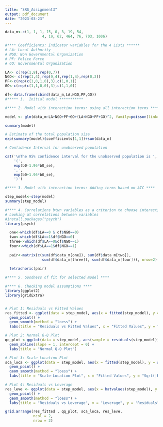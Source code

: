 ---
title: "SRS_Assignment3"
output: pdf_document
date: "2023-03-23"
---
```{r}



data_m<-c(1, 1, 1, 15, 0, 3, 19, 54, 
                 4, 19, 62, 464, 76, 703, 1006)

#**** Coefficients: Indicator variables for the 4 Lists ******
# LA: Local Authority
# NGO: Non Governmental Organization
# PF: Police Force
# GO: Governmental Organization

LA<- c(rep(1,8),rep(0,7))
NGO<- c(rep(1,4),rep(0,4),rep(1,4),rep(0,3))
PF<-c(rep(c(1,0,1,0),3),c(1,0,1))
GO<-c(rep(c(1,1,0,0),3),c(1,1,0))

df<-data.frame(cbind(data_m,LA,NGO,PF,GO))
#***** 1.  Initial model ***********

```


```{r}
#**** 2. Model with interaction terms: using all interaction terms *****

model <- glm(data_m~LA+NGO+PF+GO+(LA+NGO+PF+GO)^2, family=poisson(link="log"))

summary(model)

# Estimate of the total population size
exp(summary(model)$coefficients[1,1])+sum(data_m)

# Confidence Interval for unobserved population

cat('\nThe 95% confidence interval for the unobserved population is ',
    '(',
    exp(b0-1.96*b0_se),
    ',',
    exp(b0+1.96*b0_se),
    ')')

```

```{r}
#**** 3. Model with interaction terms: Adding terms based on AIC ****

step_model<-step(model)
summary(step_model)
```


```{r}
#**** 4. Correlations btwn variables as a criterion to choose interactions ****
# Looking at correlations between variables 
#install.packages("psych")
library(psych)

  one<-which(df$LA==0 & df$NGO==0)
  two<-which(df$LA==1&df$NGO==0)
  three<-which(df$LA==0&df$NGO==1)
  four<-which(df$LA==1&df$NGO==1)
  
  pair<-matrix(c(sum(df$data_m[one]), sum(df$data_m[two]), 
                 sum(df$data_m[three]), sum(df$data_m[four])), nrow=2)
  
  tetrachoric(pair)
```
```{r}
#**** 5. Goodness of fit for selected model ****
```


```{r}
#**** 6. Checking model assumptions ****
library(ggplot2)
library(gridExtra)


# Plot 1: Residuals vs Fitted Values
res_fitted <- ggplot(data = step_model, aes(x = fitted(step_model), y = residuals(step_model))) + 
  geom_point() + 
  geom_smooth(method = "loess") + 
  labs(title = "Residuals vs Fitted Values", x = "Fitted Values", y = "Residuals")

# Plot 2: Normal Q-Q Plot
qq_plot <-ggplot(data = step_model, aes(sample = residuals(step_model))) +   geom_qq() + 
  geom_abline(slope = 1, intercept = 0) + 
  labs(title = "Normal Q-Q Plot")

# Plot 3: Scale-Location Plot
sca_loca <- ggplot(data = step_model, aes(x = fitted(step_model), y = sqrt(abs(residuals(step_model))))) + 
  geom_point() + 
  geom_smooth(method = "loess") + 
  labs(title = "Scale-Location Plot", x = "Fitted Values", y = "Sqrt(|Residuals|)")

# Plot 4: Residuals vs Leverage
res_leve <- ggplot(data = step_model, aes(x = hatvalues(step_model), y = residuals(step_model))) + 
  geom_point() + 
  geom_smooth(method = "loess") + 
  labs(title = "Residuals vs Leverage", x = "Leverage", y = "Residuals")

grid.arrange(res_fitted , qq_plot, sca_loca, res_leve,
             ncol = 2,
             nrow = 2)
```

